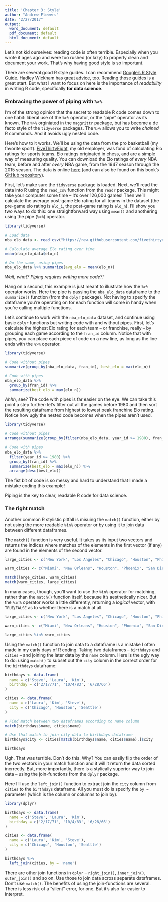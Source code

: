 ```yaml
---
title: 'Chapter 3: Style'
author: "Andrew Flowers"
date: "2/27/2017"
output:
  word_document: default
  pdf_document: default
  html_document: default
---
```


Let's not kid ourselves: reading code is often terrible. Especially when you wrote it ages ago and were too rushed (or lazy) to properly clean and document your work. That's why having good style is so important. 

There are several good R style guides. I can recommend [Google's R Style Guide](https://google.github.io/styleguide/Rguide.xml). Hadley Wickham has [great advice](http://adv-r.had.co.nz/Style.html), too. Reading those guides is a great start. But what I want to focus on here is the importance of _readability_ in writing R code, specifically **for data science**. 

### Embracing the power of piping with `%>%`

I'm of the strong opinion that the secret to readable R code comes down to one habit:  liberal use of the `%>%` operator, or the "pipe" operator as its known. The `%>%` orginiated in the `maggrittr` package, but has become a de facto style of the `tidyverse` packages. The `%>%` allows you to write _chained_ R commands. And it avoids ugly nested code. 

Here's how to it works. We'll be using the data from the pro basketball (my favorite sport). [FiveThirtyEight](fivethirtyeight.com), my old employer, was fond of calculating Elo ratings for sports teams. Elo ratings originated in chess, and are a simple way of measuring quality. You can download the Elo ratings of _every_ NBA team, before and after _every_ NBA game, from the 1947 season through the 2015 season. The data is online [here](https://raw.githubusercontent.com/fivethirtyeight/data/master/nba-elo/nbaallelo.csv) (and can also be found on this book's [GitHub repository](https://github.com/andrewflowers/how-to-make-mistakes-in-R)). 

First, let's make sure the `tidyverse` package is loaded. Next, we'll read the data into R using the `read_csv` function from the `readr` package. This might take your computer some time -- it's over 126,000 games! Then we'll calculate the average post-game Elo rating for all teams in the dataset (the pre-game elo rating is `elo_i`, the post-game rating is `elo_n`). I'll show you two ways to do this: one straightforward way using `mean()` and anothering using the pipe (`%>%`) operator.

```r
library(tidyverse)

# Load data
nba_elo_data <- read_csv("https://raw.githubusercontent.com/fivethirtyeight/data/master/nba-elo/nbaallelo.csv")

# Calculate average Elo rating over time
mean(nba_elo_data$elo_n)

# Do the same, using pipes
nba_elo_data %>% summarize(avg_elo = mean(elo_n))
```

_Wait, what? Piping requires writing more code?!_

Hang on a second, this example is just meant to illustrate how the `%>%` operator works. Here the pipe is passing the `nba_elo_data` dataframe to the `summarize()` function (from the `dplyr` package). Not having to specify the dataframe you're operating on for each function will come in handy when you're calling multiple functions. 

Let's continue to work with the `nba_elo_data` dataset, and continue using basic `dplyr` functions but writing code with and without pipes.  First, let's calculate the highest Elo rating for each team -- or franchise, really -- by grouping each game according to the `fran_id` column. Notice that with pipes, you can place each piece of code on a new line, as long as the line ends with the `%>%` operator.

```r
library(tidyverse)

# Code without pipes
summarize(group_by(nba_elo_data, fran_id), best_elo = max(elo_n))

# Code with pipes
nba_elo_data %>% 
  group_by(fran_id) %>% 
  summarize(best_elo = max(elo_n))
```

_Ahhh_, see? The code with pipes is far easier on the eye. We can take this point a step further: let's filter out all the games before 1980 and then sort the resulting dataframe from highest to lowest peak franchine Elo rating. Notice how ugly the nested code becomes when the pipes aren't used.

```r
library(tidyverse)

# Code without pipes
arrange(summarize(group_by(filter(nba_elo_data, year_id >= 1980), fran_id), best_elo = max(elo_n)), desc(best_elo))

# Code with pipes
nba_elo_data %>% 
  filter(year_id >= 1980) %>% 
  group_by(fran_id) %>% 
  summarize(best_elo = max(elo_n)) %>% 
  arrange(desc(best_elo))
```
The fist bit of code is so messy and hard to understand that I made a mistake coding this example!

Piping is the key to clear, readable R code for data science.

### The right match

Another common R stylistic pitfall is misuing the `match()` function, either by not using the more readable `%in%` operator or by using it to join data between different dataframes.

The `match()` function is very useful. It takes as its input two vectors and returns the indices where matches of the elements in the first vector (if any) are found in the elements of the second vector. 

```r
large_cities <- c("New York", "Los Angeles", "Chicago", "Houston", "Philadelphia", "Phoenix")

warm_cities <- c("Miami", "New Orleans", "Houston", "Phoenix", "San Diego", "Los Angeles")

match(large_cities, warm_cities)
match(warm_cities, large_cities)
```

In many cases, though, you'll want to use the `%in%` operator for matching, rather than the `match()` function itself, because it's aesthetically nicer. But the `%in%` operator works a little differently, returning a _logical_ vector, with `TRUE`/`FALSE` as to whether there is a match at all.

```r
large_cities <- c("New York", "Los Angeles", "Chicago", "Houston", "Philadelphia", "Phoenix")

warm_cities <- c("Miami", "New Orleans", "Houston", "Phoenix", "San Diego", "Los Angeles")

large_cities %in% warm_cities
```

Using the `match()` function to join data to a dataframe is a mistake I often made in my early days of R coding. Taking two dataframes -- `birthdays` and `cities` -- and joining the later data by the `name` column. Here is the ugly way to do: using `match()` to subset out the `city` column in the correct order for the `birthdays` dataframe:

```r
birthdays <- data.frame(
  name = c('Steve', 'Laura', 'Kim'),
  birthday = c('2/17/71', '10/4/83', '6/28/66')
)

cities <- data.frame(
  name = c('Laura', 'Kim', 'Steve'),
  city = c('Chicago', 'Houston', 'Seattle')
)

# Find match between two dataframes according to name column
match(birthdays$name, cities$name)

# Use that match to join city data to birthdays dataframe
birthdays$city <- cities[match(birthdays$name, cities$name),]$city

birthdays
```

Ugh. That was terrible. Don't do this. Why? You can easily flip the order of the two vectors in your match function and it will it return the data sorted incrrectly. But, more importantly, there is a stylically superior way to join data -- using the join-functions from the `dplyr` package.

Here I'll use the `left_join()` function to extract join the `city` column from `cities` to the `birthdays` dataframe. All you must do is specify the `by =` parameter (which is the column or columns to join by).

```r
library(dplyr)

birthdays <- data.frame(
  name = c('Steve', 'Laura', 'Kim'),
  birthday = c('2/17/71', '10/4/83', '6/28/66')
)

cities <- data.frame(
  name = c('Laura', 'Kim', 'Steve'),
  city = c('Chicago', 'Houston', 'Seattle')
)

birthdays %>% 
  left_join(cities, by = 'name')
```

There are other join functions in `dplyr` -- `right_join()`, `inner_join()`, `outer_join()` and so on. Use those to join data across separate dataframes. Don't use `match()`. The benefits of using the join-functions are several. There is less risk of a "silent" error, for one. But it's also far easier to interpret. 